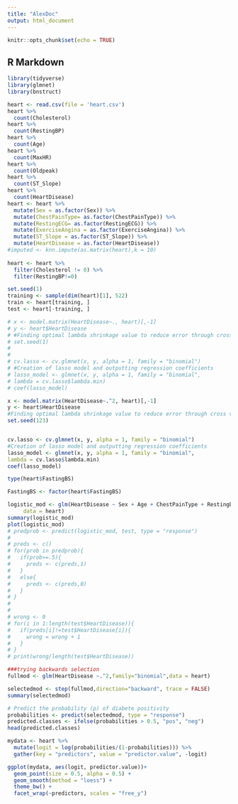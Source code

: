 ```yaml
---
title: "AlexDoc"
output: html_document
---
```


```r
knitr::opts_chunk$set(echo = TRUE)
```

## R Markdown

```r
library(tidyverse)
library(glmnet)
library(bnstruct)
```


```r
heart <- read.csv(file = 'heart.csv')
heart %>% 
  count(Cholesterol)
heart %>% 
  count(RestingBP)
heart %>% 
  count(Age)
heart %>% 
  count(MaxHR)
heart %>% 
  count(Oldpeak)
heart %>% 
  count(ST_Slope)
heart %>% 
  count(HeartDisease)
heart <- heart %>% 
  mutate(Sex = as.factor(Sex)) %>% 
  mutate(ChestPainType= as.factor(ChestPainType)) %>% 
  mutate(RestingECG= as.factor(RestingECG)) %>%
  mutate(ExerciseAngina = as.factor(ExerciseAngina)) %>%
  mutate(ST_Slope = as.factor(ST_Slope)) %>%
  mutate(HeartDisease = as.factor(HeartDisease)) 
#imputed <- knn.impute(as.matrix(heart),k = 10)
  
heart <- heart %>% 
  filter(Cholesterol != 0) %>% 
  filter(RestingBP!=0)

set.seed(1)
training <- sample(dim(heart)[1], 522)
train <- heart[training, ]
test <- heart[-training, ]
```

```r
# x <- model.matrix(HeartDisease~., heart)[,-1]
# y <- heart$HeartDisease
# #Finding optimal lambda shrinkage value to reduce error through cross validation
# set.seed(1)
# 
# 
# cv.lasso <- cv.glmnet(x, y, alpha = 1, family = "binomial")
# #Creation of lasso model and outputting regression coefficients
# lasso_model <- glmnet(x, y, alpha = 1, family = "binomial",
# lambda = cv.lasso$lambda.min)
# coef(lasso_model)
```

```r

x <- model.matrix(HeartDisease~.^2, heart)[,-1]
y <- heart$HeartDisease
#Finding optimal lambda shrinkage value to reduce error through cross validation
set.seed(123)


cv.lasso <- cv.glmnet(x, y, alpha = 1, family = "binomial")
#Creation of lasso model and outputting regression coefficients
lasso_model <- glmnet(x, y, alpha = 1, family = "binomial",
lambda = cv.lasso$lambda.min)
coef(lasso_model)

```


```r
type(heart$FastingBS)
```


```r

FastingBS <- factor(heart$FastingBS)

logistic_mod <- glm(HeartDisease ~ Sex + Age + ChestPainType + RestingBP + Oldpeak + FastingBS+ ST_Slope+ MaxHR + RestingECG + ExerciseAngina + Cholesterol +  Age*Sex + Age*ChestPainType + Age*RestingBP+ Age*Oldpeak+Sex*ChestPainType + Sex*FastingBS+ Sex*Oldpeak + Sex*ST_Slope+ ChestPainType*FastingBS+ ChestPainType*MaxHR + ChestPainType*RestingECG + ChestPainType*ExerciseAngina + ChestPainType*Oldpeak + ChestPainType*ST_Slope + RestingBP*Cholesterol + RestingBP*ExerciseAngina + RestingBP*Oldpeak + RestingBP*ST_Slope + Cholesterol*ExerciseAngina + FastingBS*RestingECG + FastingBS*ST_Slope + RestingECG*ST_Slope + ExerciseAngina*Oldpeak + ExerciseAngina*ST_Slope + Oldpeak*ST_Slope , family = "binomial", 
     data = heart)
summary(logistic_mod)
plot(logistic_mod)
# predprob <- predict(logistic_mod, test, type = "response")
# 
# preds <- c()
# for(prob in predprob){
#   if(prob>=.5){
#     preds <- c(preds,1)
#   }
#   else{
#     preds <- c(preds,0)
#   }
# }
# 
# 
# wrong <- 0
# for(i in 1:length(test$HeartDisease)){
#   if(preds[i]!=test$HeartDisease[i]){
#     wrong = wrong + 1
#   }
# }
# print(wrong/length(test$HeartDisease))

```

```r
###trying backwards selection
fullmod <- glm(HeartDisease ~.^2,family="binomial",data = heart)

selectedmod <- step(fullmod,direction="backward", trace = FALSE)
summary(selectedmod)
```
```r


# Predict the probability (p) of diabete positivity
probabilities <- predict(selectedmod, type = "response")
predicted.classes <- ifelse(probabilities > 0.5, "pos", "neg")
head(predicted.classes)

mydata <- heart %>%
  mutate(logit = log(probabilities/(1-probabilities))) %>%
  gather(key = "predictors", value = "predictor.value", -logit)

ggplot(mydata, aes(logit, predictor.value))+
  geom_point(size = 0.5, alpha = 0.5) +
  geom_smooth(method = "loess") + 
  theme_bw() + 
  facet_wrap(~predictors, scales = "free_y")
```



